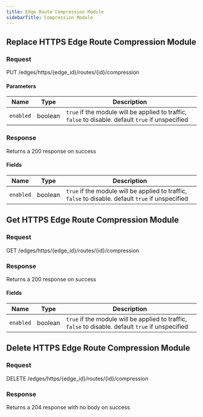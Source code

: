```yaml
---
title: Edge Route Compression Module
sidebarTitle: Compression Module
---
```




## Replace HTTPS Edge Route Compression Module

### Request

PUT /edges/https/\{edge_id\}/routes/\{id\}/compression

<EdgeRouteCompressionModuleReplaceRequest />

#### Parameters

| Name      | Type    | Description                                                                                        |
| --------- | ------- | -------------------------------------------------------------------------------------------------- |
| `enabled` | boolean | `true` if the module will be applied to traffic, `false` to disable. default `true` if unspecified |

### Response

Returns a 200 response on success

<EdgeRouteCompressionModuleReplaceResponse />

#### Fields

| Name      | Type    | Description                                                                                        |
| --------- | ------- | -------------------------------------------------------------------------------------------------- |
| `enabled` | boolean | `true` if the module will be applied to traffic, `false` to disable. default `true` if unspecified |

## Get HTTPS Edge Route Compression Module

### Request

GET /edges/https/\{edge_id\}/routes/\{id\}/compression

<EdgeRouteCompressionModuleGetRequest />

### Response

Returns a 200 response on success

<EdgeRouteCompressionModuleGetResponse />

#### Fields

| Name      | Type    | Description                                                                                        |
| --------- | ------- | -------------------------------------------------------------------------------------------------- |
| `enabled` | boolean | `true` if the module will be applied to traffic, `false` to disable. default `true` if unspecified |

## Delete HTTPS Edge Route Compression Module

### Request

DELETE /edges/https/\{edge_id\}/routes/\{id\}/compression

<EdgeRouteCompressionModuleDeleteRequest />

### Response

Returns a 204 response with no body on success
